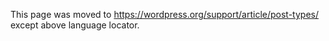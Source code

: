 {{Languages|
{{en|Custom Post Types}}
{{ja|投稿タイプ}}
{{pt-br|Tipos de Posts Customizados}}
{{nl | Post type soorten}}
{{sk|Vlastné typy príspevkov}}
{{zh-cn|Post type}}
}}

This page was moved to https://wordpress.org/support/article/post-types/ except above language locator.
<!--
WordPress can hold and display many different types of content. A single item of such a content is generally called a post, although ''post'' is also a specific ''post type''. Internally, all the ''post types'' are stored in the same place, in the ''[[Database_Description#Table:_wp_posts|wp_posts]]'' database table, but are differentiated by a column called ''post_type''.

[[Version 3.0|WordPress 3.0]] gives you the capability to add your own ''[[#Custom_Post_Types|custom post types]]'' and to use them in different ways.

== Default Post Types ==

There are several ''post types'' that are readily available to users or internally used by the WordPress installation by default :
*Post (Post Type: 'post')
*Page (Post Type: 'page')
*Attachment (Post Type: 'attachment')
*Revision (Post Type: 'revision')
*Navigation Menu (Post Type: 'nav_menu_item')
*Custom CSS (Post Type: 'custom_css')
*Changesets (Post Type: 'customize_changeset')
*User Data Request (Post Type: 'user_request' )

=== Post ===

''[[Posts|Post]]'' in WordPress is a ''post type'' that is typical for and most used by blogs. ''Posts'' are normally displayed in a blog in reverse sequential order by time (newest posts first). ''Posts'' are also used for creating the [[Glossary#Feed|feeds]].

=== Page ===

''[[Pages|Page]]'' in WordPress is like ''post'', but it lives outside the normal time-based listings of ''posts''. ''Pages'' can use different [[Page_Templates|''page'' ''templates'']] to display them. ''Pages'' can also be organized in a hierarchical structure, with ''pages'' being parents to other ''pages'', but they normally cannot be assigned ''[[Glossary#Category|categories]]'' and ''[[Glossary#Tag|tags]]''. If ''[[Permalinks|permalinks]]'' are enabled, the ''permalink'' of a ''page'' is always composed solely of the main site URL and the user-friendly and URL-valid names (also referred to as ''[[Glossary#Slug|slug]]'') of the ''page'' and its parents if they exist. See the ''[[Pages]]'' article for more information about the differences.

=== Attachment ===

''[[Attachments|Attachment]]'' is a special post that holds information about a file uploaded through the WordPress media upload system, such as its description and name. For images, this is also linked to metadata information, stored in the ''[[Database_Description#Table:_wp_postmeta|wp_postmeta]]'' table, about the size of the images, the thumbnails generated from the images, the location of the image files, the HTML alt text, and even information obtained from EXIF data embedded in the images.

=== Revision ===

''[[Revision Management|Revision]]'' is used to hold a draft post as well as any past revisions of a published post. ''Revisions'' are basically identical to the published post which they belong to, but have that post set as their parent using the ''post_parent'' column of the ''wp_posts'' table.

=== Navigation Menu ===

''[[Navigation Menus|Navigation Menu]]'' is a type that holds information about a single item in the WordPress navigation menu system. These are the first examples of entries in the ''wp_posts'' table to be used for something other than an otherwise displayable content on the blog.
<span id="Custom_Type"></span>

=== Custom CSS ===

''[[Custom CSS]]'' is a theme specific post used to store CSS saved from The Customizer's "Additional CSS" screen. Each theme could have their own post but only the active themes `custom_css` post is used when displaying the theme.

=== Changesets ===

''[[Changesets]]'' is similar to auto-saves but specifically for The Customizer. This is to keep The Customizer in a persistent state.  WordPress will attempt to keep content changes made through The Customizer during the user session in a `customize_changeset` post and attempt to pull them back up should your cat close your browser.

== Custom Post Types ==

''Custom post types'' are new ''post types'' you can create. A ''custom post type'' can be added to WordPress via the <tt>[[Function_Reference/register_post_type|register_post_type()]]</tt> function. This function allows you to define a new ''post type'' by its labels, supported features, availability and other specifics.

Note that you must call <tt>register_post_type()</tt> before the ''[[Plugin_API/Action_Reference/admin_menu|admin_menu]]'' and after the ''[[Plugin_API/Action_Reference/after_setup_theme|after_setup_theme]]'' ''action [[Glossary#Hook|hook]]s''. A good ''hook'' to use is the ''[[Plugin_API/Action_Reference/init|init]]'' ''hook''.

Here's a basic example of adding a ''custom post type'':

<pre>
function create_post_type() {
  register_post_type( 'acme_product',
    array(
      'labels' => array(
        'name' => __( 'Products' ),
        'singular_name' => __( 'Product' )
      ),
      'public' => true,
      'has_archive' => true,
    )
  );
}
add_action( 'init', 'create_post_type' );
</pre>

This creates a ''post type'' named ''Product'' identified as ''acme_product''. The <tt>[[Function_Reference/register_post_type|register_post_type()]]</tt> function receives two major arguments. The first one is ''labels'' which define the name of the ''post type'' in both plural and singular forms. The second one is ''public'' which is a predefined flag to show the ''post type'' on the ''[[Administration Screens|administration screens]]'' and to make it show up in the site content itself, if it's queried for.

There are many more arguments you can pass to the <tt>register_post_type()</tt> function, to do things like set up hierarchy (to behave like ''pages''), show the new ''post type'' in searches, change the URLs of the new posts, and hide or show meta boxes in the [[Writing Posts|post edit]] screen. These parameters are optional, and you can use them to configure your ''post type'' on a detailed level.

=== Archive page ===
For your index or archive page to be accessible (at /acme-product in the above example) you will need to update (or "flush") the permalink structure as described in the [[#Custom_Post_Type_Templates|Custom Post Type Templates]] section.   The template file used for the index is explained [[Template_Hierarchy|here]].

=== A word about custom post types as a plugin ===
In order to avoid breaking a site on theme switching, try to define custom post types as a plugin, or, better as a [[Must Use Plugins]]. This way you won't force users into using a certain theme.

=== Naming Best Practices ===
While it is convenient to use a simple ''custom post type'' identifier like ''product'' which is consistent with the identifiers of the default ''post types'' (''post'', ''page'', ''revision'', ''attachment'' and ''nav_menu_item''), it is better if you '''prefix your identifier''' with a short namespace that identifies your ''plugin'', ''theme'' or website that implements the ''custom post type''. 

For example:
* ''acme_product'' or ''aw_product'' for products ''post type'' used by a hypothetical ''ACMEWidgets.com'' website.
* ''eightfold_product'' or ''eft_product'' for products ''post type'' provided by a hypothetical ''EightFold'' ''theme''.
* ''ai1m_product'' for products post type provided by a hypothetical ''All-in-One Merchant'' ''plugin''.

Without namespacing your ''custom post type'' identifier, other ''post types'' in your website will more likely conflict with ''custom post types'' defined in a ''theme'' you fall in love with later or a ''plugin'' you realize that you absolutely need to use. Or if you are developing ''custom post types'' or ''themes'' there is a much greater chance your ''plugin'' or ''theme'' will conflict with ''custom post types'' defined in other ''plugins'' or ''themes'' and/or ''custom post types'' defined in your prospective user's website. Namespacing your ''custom post type'' identifier will not guarantee against conflicts but will certainly minimize their likelihood.

Do pay close attention to not having your ''custom post type'' identifier exceed 20 characters though, as the ''post_type'' column in the database is currently a VARCHAR field of that length.

=== Reserved Post Type Identifiers ===
Although the core development team has yet to make a final decision on this, it has been proposed on the ''wp-hackers'' mailing list that future core ''post type'' identifiers will be namespaced with '''''wp_''''', i.e. if the core team decides to add an ''event'' ''post type'' then according to this suggestion they would use the '''''wp_'''event'' identifier.  Even though this has not been finalized, it will be a good idea to avoid any ''custom post types'' whose identifier begins with '''''wp_'''''.

=== Custom Post Type Screens ===

(or How to Add Custom Posts)

When a ''custom post type'' is created like in the [[#Custom Post Types|example above]], it gets a new top-level ''[[Administration Menus|administration menu]]'' to create and manage posts of that new ''post type''. New ''[[Administration Screens|administration screens]]'' will be accessible from that menu, such as post edit screen where you will have a full post editor and everything that comes along with it according to what features you set that your ''custom post type'' should support by the ''supports'' argument of the <tt>[[Function_Reference/register_post_type|register_post_type()]]</tt> function. You can customize the screens with several ''[[Glossary#Action|action]]'' and ''[[Glossary#Filter|filter]]'' ''hooks'', see this [https://developer.yoast.com/custom-post-type-snippets/ Custom Post Type Snippets] post by Yoast for an explanation and code examples on how to change a ''custom post type'' overview screen.

=== URLs ===

A ''custom post type'' will also get its own ''[[Glossary#Post_Slug|slug]]'' within the site URL structure. In the above example, a post of this ''product'' ''custom post type'' can be displayed at ''http://<nowiki/>example.com/'''acme_product'''/'''%product_name%''''' where '''''acme_product''''' is the slug of your ''custom post type'' and '''''%product_name%''''' is the ''slug'' of your particular product, so a ''[[Glossary#Permalink|permalink]]'' could be e.g. ''<nowiki>http://example.com/product/foobrozinator</nowiki>''. You can see this ''permalink'' appear on the [[Writing Posts#Permalink|edit post]] screen for your ''custom post type'', just like with default ''post types''. 

==== URLs of Namespaced Custom Post Types Identifiers ====

When you namespace a ''custom post type'' identifier and still want to use a ''clean'' URL structure, you need to set the ''rewrite'' argument of the <tt>[[Function_Reference/register_post_type|register_post_type()]]</tt> function. For example, assuming the ''ACME Widgets'' example from above:

<pre>
function create_posttype() {
  register_post_type( 'acme_product',
    array(
      'labels' => array(
        'name' => __( 'Products' ),
        'singular_name' => __( 'Product' )
      ),
      'public' => true,
      'has_archive' => true,
      'rewrite' => array('slug' => 'products'),
    )
  );
}
add_action( 'init', 'create_posttype' );
</pre>

The above will result in post URLs in the form ''http://<nowiki/>example.com/'''products'''/%product_name%''. Note that we used a plural word for the ''slug'' here which is a form that some people prefer because it implies a more logical URL for a page that embeds a list of products, i.e. ''<nowiki>http://example.com/products/</nowiki>''.  

Also note that using a generic ''slug'' like ''products'' here can potentially conflict with other ''plugins'' or ''themes'' that use the same ''slug'', but most people would dislike longer and more obscure URLs like ''<nowiki>http://example.com/acme_products/foobrozinator</nowiki>'' and '''resolving the URL conflict between two ''plugins'' is easier''' simply because the URL structure is not stored persistently in each post's database record the same way ''custom post type'' identifiers are stored.

=== Custom Post Type Templates ===

The WordPress theme system supports custom ''[[Glossary#Template|templates]]'' for ''custom post types'' too. A custom ''template'' for a single display of posts belonging to a ''custom post type'' is supported since WordPress [[Version 3.0]] and the support for a custom ''template'' for an archive display was added in [[Version 3.1]].

Note: In some cases, the ''permalink'' structure must be updated in order for the new ''template'' files to be accessed when viewing posts of a ''custom post type''. To do this, go to ''[[Administration Panels]]'' > ''[[Administration Panels#Settings|Settings]]'' > ''[[Administration Panels#Permalinks|Permalinks]]'', change the ''permalink'' structure to a different structure, save the changes, and change it back to the desired structure.

==== Template Files ====

In the same way single ''posts'' and their archives can be displayed using the ''single.php'' and ''archive.php'' ''template'' files, respectively,
* single posts of a ''custom post type'' will use ''single-'''{post_type}'''.php''
* and their archives will use ''archive-'''{post_type}'''.php''
* and if you don't have this post type archive page you can pass BLOG_URL?post_type='''{post_type}'''
where '''''{post_type}''''' is the ''$post_type'' argument of the <tt>[[Function_Reference/register_post_type|register_post_type()]]</tt> function.

So for the above example, you could create ''single-'''acme_product'''.php'' and ''archive-'''acme_product'''.php'' ''template'' files for single product posts and their archives.

Alternatively, you can use the <tt>[[Function Reference/is post type archive|is_post_type_archive()]]</tt> function in any ''template'' file to check if the ''[[Glossary#Query|query]]'' shows an archive page of a given ''post types(s)'', and the <tt>[[Function Reference/post_type_archive_title|post_type_archive_title()]]</tt> to display the ''post type'' title.

=== Querying by Post Type ===

In any ''template'' file of the WordPress theme system, you can also create new ''[[Glossary#Query|queries]]'' to display posts from a specific ''post type''. This is done via the ''post_type'' argument of the <tt>[[Class Reference/WP_Query|WP_Query]] object</tt>.

Example:
<pre>
$args = array( 'post_type' => 'product', 'posts_per_page' => 10 );
$loop = new WP_Query( $args );
while ( $loop->have_posts() ) : $loop->the_post();
  the_title();
  echo '&lt;div class="entry-content"&gt;';
  the_content();
  echo '&lt;/div&gt;';
endwhile;
</pre>

This simply loops through the latest 10 product posts and displays the title and content of them one by one.

=== Custom Post Types in the Main Query ===

Registering a ''custom post type'' does not mean it gets added to the main ''[[Glossary#Query|query]]'' automatically. 

If you want your ''custom post type'' posts to show up on standard archives or include them on your home page mixed up with other ''post types'', use the ''[[Plugin API/Action Reference/pre get posts|pre_get_posts]]'' ''action [[Glossary#Hook|hook]]''.

<pre>
// Show posts of 'post', 'page' and 'movie' post types on home page
function add_my_post_types_to_query( $query ) {
  if ( is_home() && $query->is_main_query() )
    $query->set( 'post_type', array( 'post', 'page', 'movie' ) );
  return $query;
}
add_action( 'pre_get_posts', 'add_my_post_types_to_query' );
</pre>

=== Function Reference ===

{{Post Type Tags}}

== More Information ==
* [https://www.wp-hasty.com/tools/wordpress-custom-post-type-generator/ Hasty WordPress Post Type Generator]
* [https://generatewp.com/post-type/ GenerateWP WordPress Post Type Generator]
* [https://metabox.io/plugins/custom-post-type/ MB Custom Post Type plugin: Create, edit and manage custom post types with easy-to-use interface]
* [https://wordpress.org/plugins/post-types-order/ Customize posts sorting (plugin) ]
* [http://justintadlock.com/archives/2014/07/25/custom-post-type-standards Custom post type standards]
* [http://justintadlock.com/archives/2010/02/02/showing-custom-post-types-on-your-home-blog-page Showing custom post types on your home/blog page]
* [http://blondish.net/podcast-presentation-wordpress-custom-post-types/ Podcast Presentation: WordPress Custom Post Types]
* [http://kovshenin.com/archives/custom-post-types-in-wordpress-3-0/ Custom Post Types in WordPress 3.0]
* [http://kovshenin.com/archives/extending-custom-post-types-in-wordpress-3-0/ Extending Custom Post Types in WordPress 3.0]
* [http://web-profile.net/wordpress/docs/custom-post-types/ Custom Post Type Example]
* [http://yoast.com/custom-post-type-snippets/ Custom Post Type Snippets]

[[Category:Advanced Topics]]
-->